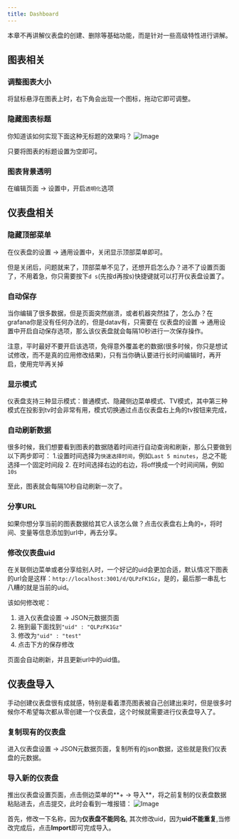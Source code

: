 ```yaml
---
title: Dashboard
---
```



本章不再讲解仪表盘的创建、删除等基础功能，而是针对一些高级特性进行讲解。

## 图表相关
### 调整图表大小
将鼠标悬浮在图表上时，右下角会出现一个图标，拖动它即可调整。

### 隐藏图表标题
你知道该如何实现下面这种无标题的效果吗？
<img class="block mx-auto sm:mx-0 sm:flex-shrink-0 h-96" src="/img/docs/advance-dashboard-1.jpg" alt="Image" />

只要将图表的标题设置为空即可。

### 图表背景透明
在编辑页面 -> 设置中，开启`透明化`选项

## 仪表盘相关
### 隐藏顶部菜单
在仪表盘的设置 -> 通用设置中，关闭显示顶部菜单即可。

但是关闭后，问题就来了，顶部菜单不见了，还想开启怎么办？进不了设置页面了，不用着急，你只需要按下`d s`(先按d再按s)快捷键就可以打开仪表盘设置了。

### 自动保存
当你编辑了很多数据，但是页面突然崩溃，或者机器突然挂了，怎么办？在grafana你是没有任何办法的，但是datav有，只需要在
仪表盘的设置 -> 通用设置中开启自动保存选项，那么该仪表盘就会每隔10秒进行一次保存操作。

<TipCompat>注意，平时最好不要开启该选项，免得意外覆盖老的数据(很多时候，你只是想试试修改，而不是真的应用修改结果)，只有当你确认要进行长时间编辑时，再开启，使用完毕再关掉</TipCompat>

### 显示模式
仪表盘支持三种显示模式：普通模式、隐藏侧边菜单模式、TV模式，其中第三种模式在投影到tv时会非常有用，模式切换通过点击仪表盘右上角的tv按钮来完成，

### 自动刷新数据
很多时候，我们想要看到图表的数据随着时间进行自动查询和刷新，那么只要做到以下两步即可：
1.设置时间选择为`快速选择时间`，例如`Last 5 minutes`，总之不能选择一个固定时间段
2. 在时间选择右边的右边，将off换成一个时间间隔，例如`10s`

至此，图表就会每隔10秒自动刷新一次了。

### 分享URL
如果你想分享当前的图表数据给其它人该怎么做？点击仪表盘右上角的`+`，将时间、变量等信息添加到url中，再去分享。

### 修改仪表盘uid
在关联侧边菜单或者分享给别人时，一个好记的uid会更加合适，默认情况下图表的url会是这样：`http://localhost:3001/d/QLPzFK1Gz`，是的，最后那一串乱七八糟的就是当前的uid。

该如何修改呢：
1. 进入仪表盘设置 -> JSON元数据页面
2. 拖到最下面找到`"uid" : "QLPzFK1Gz"`
3. 修改为`"uid" : "test"`
4. 点击下方的保存修改

页面会自动刷新，并且更新url中的uid值。

## 仪表盘导入
手动创建仪表盘很有成就感，特别是看着漂亮图表被自己创建出来时，但是很多时候你不希望每次都从零创建一个仪表盘，这个时候就需要进行仪表盘导入了。

### 复制现有的仪表盘
进入仪表盘设置 -> JSON元数据页面，复制所有的json数据，这些就是我们仪表盘的元数据。

### 导入新的仪表盘
推出仪表盘设置页面，点击侧边菜单的**+ -> 导入**，将之前复制的仪表盘数据粘贴进去，点击提交，此时会看到一堆报错：
<img class="block mx-auto sm:mx-0 sm:flex-shrink-0 h-96" src="/img/docs/advance-dashboard-2.jpg" alt="Image" />

首先，修改一下名称，因为**仪表盘不能同名**, 其次修改uid，因为**uid不能重复**,当修改完成后，点击**Import**即可完成导入。
